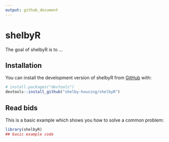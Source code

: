 ```yaml
---
output: github_document
---
```


<!-- README.md is generated from README.Rmd. Please edit that file -->

# shelbyR

<!-- badges: start -->
<!-- badges: end -->

The goal of shelbyR is to ...

## Installation

You can install the development version of shelbyR from [GitHub](https://github.com/) with:

``` r
# install.packages("devtools")
devtools::install_github("shelby-housing/shelbyR")
```

## Read bids

This is a basic example which shows you how to solve a common problem:

```r
library(shelbyR)
## basic example code
```

